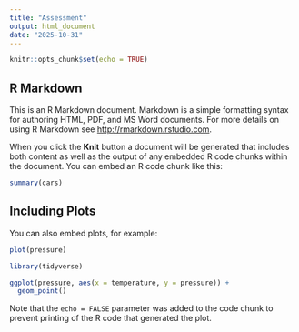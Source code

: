 ```yaml
---
title: "Assessment"
output: html_document
date: "2025-10-31"
---
```


```r
knitr::opts_chunk$set(echo = TRUE)
```

## R Markdown

This is an R Markdown document. Markdown is a simple formatting syntax for authoring HTML, PDF, and MS Word documents. For more details on using R Markdown see <http://rmarkdown.rstudio.com>.

When you click the **Knit** button a document will be generated that includes both content as well as the output of any embedded R code chunks within the document. You can embed an R code chunk like this:

```r
summary(cars)
```

## Including Plots

You can also embed plots, for example:

```r
plot(pressure)

library(tidyverse)

ggplot(pressure, aes(x = temperature, y = pressure)) + 
  geom_point()
```

Note that the `echo = FALSE` parameter was added to the code chunk to prevent printing of the R code that generated the plot.
